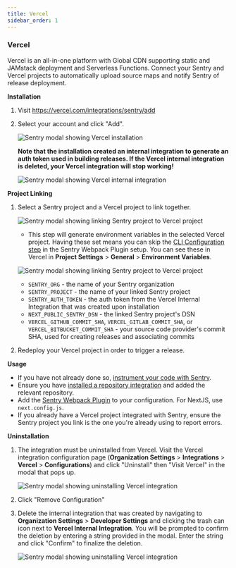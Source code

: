 ```yaml
---
title: Vercel
sidebar_order: 1
---
```


### Vercel

Vercel is an all-in-one platform with Global CDN supporting static and JAMstack deployment and Serverless Functions. Connect your Sentry and Vercel projects to automatically upload source maps and notify Sentry of release deployment.

**Installation**

1. Visit <https://vercel.com/integrations/sentry/add>

2. Select your account and click "Add".

    ![Sentry modal showing Vercel installation](vercel_install.png)

    **Note that the installation created an internal integration to generate an auth token used in building releases. If the Vercel internal integration is deleted, your Vercel integration will stop working!**

    ![Sentry modal showing Vercel internal integration](vercel_internal_integration.png)

**Project Linking**

1. Select a Sentry project and a Vercel project to link together.

    ![Sentry modal showing linking Sentry project to Vercel project](vercel_link_project.png)

    * This step will generate environment variables in the selected Vercel project. Having these set means you can skip the [CLI Configuration step](https://github.com/getsentry/sentry-webpack-plugin#cli-configuration) in the Sentry Webpack Plugin setup. You can see these in Vercel in **Project Settings** > **General** > **Environment Variables**.

    ![Sentry modal showing linking Sentry project to Vercel project](vercel_env_vars.png)

    * `SENTRY_ORG` - the name of your Sentry organization
    * `SENTRY_PROJECT` - the name of your linked Sentry project
    * `SENTRY_AUTH_TOKEN` - the auth token from the Vercel Internal Integration that was created upon installation
    * `NEXT_PUBLIC_SENTRY_DSN` - the linked Sentry project's DSN
    * `VERCEL_GITHUB_COMMIT_SHA`, `VERCEL_GITLAB_COMMIT_SHA`, or `VERCEL_BITBUCKET_COMMIT_SHA` - your source code provider's commit SHA, used for creating releases and associating commits

  2. Redeploy your Vercel project in order to trigger a release.

**Usage**

* If you have not already done so, [instrument your code with Sentry](/error-reporting/quickstart/).
* Ensure you have [installed a repository integration](/workflow/releases/#install-repo-integration) and added the relevant repository.
* Add the [Sentry Webpack Plugin](https://github.com/getsentry/sentry-webpack-plugin) to your configuration. For NextJS, use `next.config.js`.
* If you already have a Vercel project integrated with Sentry, ensure the Sentry project you link is the one you're already using to report errors.

**Uninstallation**

1. The integration must be uninstalled from Vercel. Visit the Vercel integration configuration page (**Organization Settings** > **Integrations** > **Vercel** > **Configurations**) and click "Uninstall" then "Visit Vercel" in the modal that pops up. 

    ![Sentry modal showing uninstalling Vercel integration](vercel_uninstall.png)

2. Click "Remove Configuration"

3. Delete the internal integration that was created by navigating to **Organization Settings** > **Developer Settings** and clicking the trash can icon next to **Vercel Internal Integration**. You will be prompted to confirm the deletion by entering a string provided in the modal. Enter the string and click "Confirm" to finalize the deletion.

    ![Sentry modal showing uninstalling Vercel integration](vercel_delete_internal_integration.png)